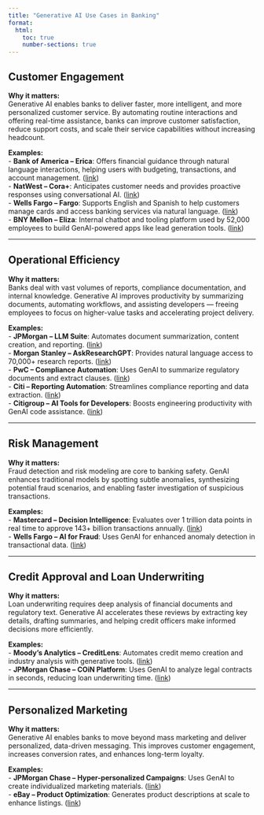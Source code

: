 ```yaml
---
title: "Generative AI Use Cases in Banking"
format:
  html:
    toc: true
    number-sections: true
---
```


## Customer Engagement

**Why it matters:**  
Generative AI enables banks to deliver faster, more intelligent, and more personalized customer service. By automating routine interactions and offering real-time assistance, banks can improve customer satisfaction, reduce support costs, and scale their service capabilities without increasing headcount.

**Examples:**  
- **Bank of America – Erica**: Offers financial guidance through natural language interactions, helping users with budgeting, transactions, and account management. ([link](https://newsroom.bankofamerica.com/content/newsroom/press-releases/2023/03/erica-now-serves-over-1-billion-interactions.html))  
- **NatWest – Cora+**: Anticipates customer needs and provides proactive responses using conversational AI. ([link](https://www.natwest.com/business/insights/innovation/ai-and-banking-the-cora-story.html))  
- **Wells Fargo – Fargo**: Supports English and Spanish to help customers manage cards and access banking services via natural language. ([link](https://www.wellsfargo.com/press/2023/20230130-fargo-virtual-assistant))  
- **BNY Mellon – Eliza**: Internal chatbot and tooling platform used by 52,000 employees to build GenAI-powered apps like lead generation tools. ([link](https://www.americanbanker.com/news/bny-mellon-rolls-out-internal-chatbot-eliza-to-all-52-000-employees))

---

## Operational Efficiency

**Why it matters:**  
Banks deal with vast volumes of reports, compliance documentation, and internal knowledge. Generative AI improves productivity by summarizing documents, automating workflows, and assisting developers — freeing employees to focus on higher-value tasks and accelerating project delivery.

**Examples:**  
- **JPMorgan – LLM Suite**: Automates document summarization, content creation, and reporting. ([link](https://www.cnbc.com/2023/05/22/jpmorgan-is-developing-ai-models-similar-to-chatgpt-to-aid-clients.html))  
- **Morgan Stanley – AskResearchGPT**: Provides natural language access to 70,000+ research reports. ([link](https://www.morganstanley.com/articles/research-access-ai-tool/))  
- **PwC – Compliance Automation**: Uses GenAI to summarize regulatory documents and extract clauses. ([link](https://www.pwc.com/gx/en/news-room/press-releases/2023/pwc-and-microsoft-to-expand-strategic-alliance.html))  
- **Citi – Reporting Automation**: Streamlines compliance reporting and data extraction. ([link](https://www.reuters.com/technology/citigroup-mulls-using-chatgpt-style-tools-improve-employee-productivity-2023-03-06/))  
- **Citigroup – AI Tools for Developers**: Boosts engineering productivity with GenAI code assistance. ([link](https://www.reuters.com/technology/citigroup-mulls-using-chatgpt-style-tools-improve-employee-productivity-2023-03-06/))

---

## Risk Management

**Why it matters:**  
Fraud detection and risk modeling are core to banking safety. GenAI enhances traditional models by spotting subtle anomalies, synthesizing potential fraud scenarios, and enabling faster investigation of suspicious transactions.

**Examples:**  
- **Mastercard – Decision Intelligence**: Evaluates over 1 trillion data points in real time to approve 143+ billion transactions annually. ([link](https://www.mastercard.com/news/press/2023/decision-intelligence-protecting-digital-commerce/))  
- **Wells Fargo – AI for Fraud**: Uses GenAI for enhanced anomaly detection in transactional data. ([link](https://www.wellsfargo.com/com/2023/02/ai-financial-crime-fraud-detection))

---

## Credit Approval and Loan Underwriting

**Why it matters:**  
Loan underwriting requires deep analysis of financial documents and regulatory text. Generative AI accelerates these reviews by extracting key details, drafting summaries, and helping credit officers make informed decisions more efficiently.

**Examples:**  
- **Moody’s Analytics – CreditLens**: Automates credit memo creation and industry analysis with generative tools. ([link](https://www.moodysanalytics.com/solutions-overview/creditlens))  
- **JPMorgan Chase – COiN Platform**: Uses GenAI to analyze legal contracts in seconds, reducing loan underwriting time. ([link](https://www.jpmorgan.com/news/jpmorgan-rolls-out-ai-platform))

---

## Personalized Marketing

**Why it matters:**  
Generative AI enables banks to move beyond mass marketing and deliver personalized, data-driven messaging. This improves customer engagement, increases conversion rates, and enhances long-term loyalty.

**Examples:**  
- **JPMorgan Chase – Hyper-personalized Campaigns**: Uses GenAI to create individualized marketing materials. ([link](https://www.wsj.com/articles/jpmorgan-turns-to-ai-to-make-marketing-more-personal-11690001689))  
- **eBay – Product Optimization**: Generates product descriptions at scale to enhance listings. ([link](https://tech.ebayinc.com/engineering/using-generative-ai-to-create-product-descriptions/))

